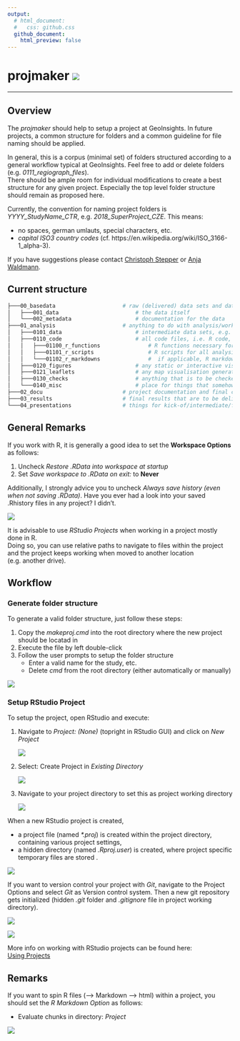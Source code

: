 ```yaml
---
output: 
  # html_document:
  #   css: github.css
  github_document:
    html_preview: false
---
```


<!-- README.md is generated from README.Rmd. Please edit that file -->

# projmaker ![](figures/logo/projmaker_hex.png)

-----

## Overview

The _projmaker_ should help to setup a project at GeoInsights.
In future projects, a common structure for folders and a common guideline for file naming should be applied.

In general, this is a corpus (minimal set) of folders structured according to a general workflow typical at GeoInsights.
Feel free to add or delete folders (e.g. *0111_regiograph_files*).  
There should be ample room for individual modifications to create a best structure for any given project.
Especially the top level folder structure should remain as proposed here.

Currently, the convention for naming project folders is *YYYY_StudyName_CTR*, 
e.g. *2018_SuperProject_CZE*. This means:

* no spaces, german umlauts, special characters, etc.
* *capital ISO3 country codes* (cf. https://en.wikipedia.org/wiki/ISO_3166-1_alpha-3).

If you have suggestions please contact [Christoph Stepper](mailto:christoph.stepper@gfk.com) or [Anja Waldmann](mailto:anja.waldmann@gfk.com).

## Current structure

[//]: # (run in cmd: tree /f and copy output from cmd)


```bash
├───00_basedata						# raw (delivered) data sets and data documentation; input only - i.e. never to be overwridden!
│   ├───001_data						# the data itself
│   └───002_metadata					# documentation for the data
├───01_analysis						# anything to do with analysis/work-in-progress
│   ├───0101_data						# intermediate data sets, e.g. results from individual analysis modules (tip: name subfolders corresponding to your R-scripts and save your data)
│   ├───0110_code						# all code files, i.e. R code, py code, SAS code, etc.
│   │   ├───01100_r_functions				# R functions necessary for projects (longer than a 3-liner), but not worth to be put into a GIpackage; sourced within scripts to avoid code repetition	
│   │   ├───01101_r_scripts					# R scripts for all analysis steps/modules, named in a comprehensible way (tip: number scrips in the order they need to be executed)	
│   │   └───01102_r_markdowns				#  if applicable, R markdown files (eg. for documentations etc.)
│   ├───0120_figures					# any static or interactive visualisations generated during the analysis
│   ├───0121_leaflets					# any map visualisation generated during the analysis
│   ├───0130_checks						# anything that is to be checked by people other than the analysis author, e.g. excel comparison files in purchasing power
│   └───0140_misc						# place for things that somehow do not fit into any of the above, e.g. colour definitions for logos
├───02_docu							# project documentation and final checks (Checkliste)
├───03_results						# final results that are to be delivered to the client or that are to be pushed to our official products
└───04_presentations				# things for kick-of/intermediate/final presentations
```


## General Remarks

If you work with R, it is generally a good idea to set the __Workspace Options__ as follows:

1. Uncheck _Restore .RData into workspace at startup_
2. Set _Save workspace to .RData on exit:_ to __Never__

Additionally, I strongly advice you to uncheck _Always save history (even when not saving .RData)_.
Have you ever had a look into your saved .Rhistory files in any project? I didn't.

![](figures/workspace_settings_RStudio.png)	

It is advisable to use _RStudio Projects_ when working in a project mostly done in R.  
Doing so, you can use relative paths to navigate to files within the project and the project keeps working when moved to another location (e.g. another drive).

## Workflow

### Generate folder structure

To generate a valid folder structure, just follow these steps:

1. Copy the *makeproj.cmd* into the root directory where the new project should be locatad in
2. Execute the file by left double-click
3. Follow the user prompts to setup the folder structure
	+ Enter a valid name for the study, etc.
	+ Delete *cmd* from the root directory (either automatically or manually)

![](figures/makeproj_cmd.png)
	
### Setup RStudio Project

To setup the project, open RStudio and execute:

1. Navigate to _Project: (None)_ (topright in RStudio GUI) and click on _New Project_

	![](figures/proj_1.png)
	
2. Select: Create Project in _Existing Directory_

	![](figures/proj_2.png)

3. Navigate to your project directory to set this as project working directory

	![](figures/proj_3.png)
	
When a new RStudio project is created,

* a project file (named _\*.proj_) is created within the project directory, containing various project settings,
* a hidden directory (named _.Rproj.user_) is created, where project specific temporary files are stored .

![](figures/proj_4.png)

If you want to version control your project with _Git_, navigate to the Project Options and select _Git_ as Version control system. 
Then a new git repository gets initialized (hidden _.git_ folder and _.gitignore_ file in project working directory).

![](figures/project_options_1.png)

![](figures/project_options_2.png)

More info on working with RStudio projects can be found here:  
[Using Projects](https://support.rstudio.com/hc/en-us/articles/200526207-Using-Projects)

## Remarks

If you want to spin R files (--> Markdown --> html) within a project, you should set the _R Markdown Option_ as follows:

* Evaluate chunks in directory: _Project_
 
![](figures/RMarkdown_settings_RStudio.png)



